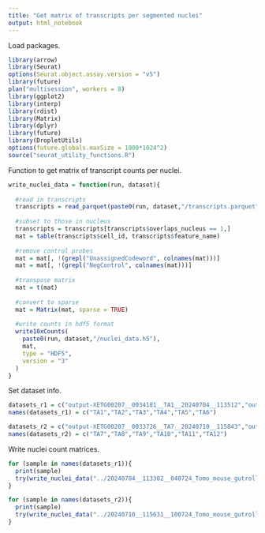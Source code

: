 ```yaml
---
title: "Get matrix of transcripts per segmented nuclei"
output: html_notebook
---
```


Load packages.
```r
library(arrow)
library(Seurat)
options(Seurat.object.assay.version = "v5")
library(future)
plan("multisession", workers = 8)
library(ggplot2)
library(interp)
library(rdist)
library(Matrix)
library(dplyr)
library(future)
library(DropletUtils)
options(future.globals.maxSize = 1000*1024^2)
source("seurat_utility_functions.R")
```

Function to get matrix of transcript counts per nuclei.
```r
write_nuclei_data = function(run, dataset){
  
  #read in transcripts
  transcripts = read_parquet(paste0(run, dataset,"/transcripts.parquet"))
  
  #subset to those in nucleus
  transcripts = transcripts[transcripts$overlaps_nucleus == 1,]
  mat = table(transcripts$cell_id, transcripts$feature_name)
  
  #remove control probes
  mat = mat[, !(grepl("UnassignedCodeword", colnames(mat)))]
  mat = mat[, !(grepl("NegControl", colnames(mat)))]
  
  #transpose matrix
  mat = t(mat)
  
  #convert to sparse
  mat = Matrix(mat, sparse = TRUE)    
  
  #write counts in hdf5 format
  write10xCounts(
    paste0(run, dataset,"/nuclei_data.h5"),
    mat,
    type = "HDF5",
    version = "3"
  )
}
```

Set dataset info.
```r
datasets_r1 = c("output-XETG00207__0034181__TA1__20240704__113512","output-XETG00207__0034181__TA2__20240704__113512","output-XETG00207__0034181__TA3__20240704__113512","output-XETG00207__0033712__TA4__20240704__113512","output-XETG00207__0033712__TA5__20240704__113512","output-XETG00207__0033712__TA6__20240704__113512")
names(datasets_r1) = c("TA1","TA2","TA3","TA4","TA5","TA6")

datasets_r2 = c("output-XETG00207__0033726__TA7__20240710__115843","output-XETG00207__0033726__TA8__20240710__115843","output-XETG00207__0033726__TA9__20240710__115843","output-XETG00207__0033724__TA10__20240710__115843","output-XETG00207__0033724__TA11__20240710__115843","output-XETG00207__0033724__TA12__20240710__115843")
names(datasets_r2) = c("TA7","TA8","TA9","TA10","TA11","TA12")
```

Write nuclei count matrices.
```r
for (sample in names(datasets_r1)){
  print(sample)
  try(write_nuclei_data("../20240704__113302__040724_Tomo_mouse_gutroll_run1/",datasets_r1[[sample]]))
} 

for (sample in names(datasets_r2)){
  print(sample)
  try(write_nuclei_data("../20240710__115631__100724_Tomo_mouse_gutroll_run2/",datasets_r2[[sample]]))
} 
```



